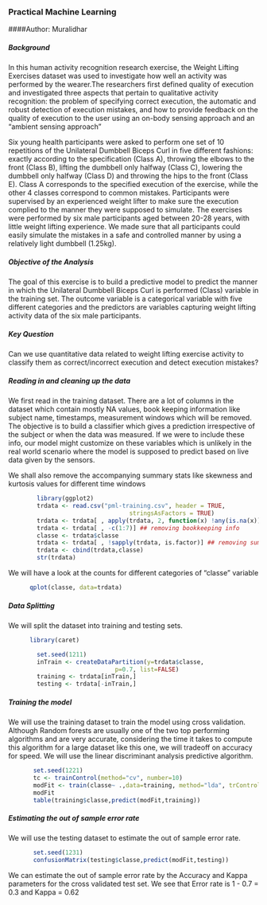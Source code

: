 ### Practical Machine Learning
####Author: Muralidhar

##### Background
In this human activity recognition research exercise, the Weight Lifting Exercises dataset was used to investigate how well an activity was performed by the wearer.The researchers first defined quality of execution and investigated three aspects that pertain to qualitative activity recognition: the problem of specifying correct execution, the automatic and robust detection of execution mistakes, and how to provide feedback on the quality of execution to the user using an on-body sensing approach and an "ambient sensing approach" 

Six young health participants were asked to perform one set of 10 repetitions of the Unilateral Dumbbell Biceps Curl in five different fashions: exactly according to the specification (Class A), throwing the elbows to the front (Class B), lifting the dumbbell only halfway (Class C), lowering the dumbbell only halfway (Class D) and throwing the hips to the front (Class E). Class A corresponds to the specified execution of the exercise, while the other 4 classes correspond to common mistakes. Participants were supervised by an experienced weight lifter to make sure the execution complied to the manner they were supposed to simulate. The exercises were performed by six male participants aged between 20-28 years, with little weight lifting experience. We made sure that all participants could easily simulate the mistakes in a safe and controlled manner by using a relatively light dumbbell (1.25kg).

##### Objective of the Analysis

The goal of this exercise is to build a predictive model to predict the manner in which the Unilateral Dumbbell Biceps Curl is performed (Class) variable in the training set. The outcome variable is a categorical variable with five different categories and the predictors are  variables capturing weight lifting activity data of the six male participants.

##### Key Question

Can we use quantitative data related to weight lifting exercise activity to classify them as correct/incorrect execution and detect execution mistakes?

##### Reading in and cleaning up the data

We first read in the training dataset. There are a lot of columns in the dataset which  contain mostly NA values, book keeping information like subject name, timestamps, measurement windows which will be removed. The objective is to build a classifier which gives a prediction irrespective of the subject or when the data was measured. If we were to include these info, our model might customize on these variables which is unlikely in the real world scenario where the model is supposed to predict based on live data given by the sensors.

We shall also remove the accompanying summary stats like skewness and kurtosis values for different time windows

```r
        library(ggplot2)
        trdata <- read.csv("pml-training.csv", header = TRUE, 
                                  stringsAsFactors = TRUE)
        trdata <- trdata[ , apply(trdata, 2, function(x) !any(is.na(x)))] ## removing NA columns
        trdata <- trdata[ , -c(1:7)] ## removing bookkeeping info
        classe <- trdata$classe
        trdata <- trdata[ , !sapply(trdata, is.factor)] ## removing summary stats
        trdata <- cbind(trdata,classe)
        str(trdata)
```

We will have a look at the counts for different categories of "classe" variable

```r
      qplot(classe, data=trdata)
```

##### Data Splitting

We will split the dataset into training and testing sets.

```r
      library(caret)
```

```r
        set.seed(1211)
        inTrain <- createDataPartition(y=trdata$classe,
                              p=0.7, list=FALSE)
        training <- trdata[inTrain,]
        testing <- trdata[-inTrain,]
```

##### Training the model

We will use the training dataset to train the model using cross validation. Although Random forests are usually one of the two top performing algorithms and are very accurate, considering the time it takes to compute this algorithm for a large dataset like this one, we will tradeoff on accuracy for speed. We will use the linear discriminant analysis predictive algorithm.  

```r
       set.seed(1221)
       tc <- trainControl(method="cv", number=10)
       modFit <- train(classe~ .,data=training, method="lda", trControl=tc)
       modFit
       table(training$classe,predict(modFit,training))
```

##### Estimating the out of sample error rate

We will use the testing dataset to estimate the out of sample error rate. 
```r
       set.seed(1231)
       confusionMatrix(testing$classe,predict(modFit,testing)) 
```

We can estimate the out of sample error rate by the Accuracy and Kappa parameters for the cross validated test set. We see that Error rate is 1 - 0.7 = 0.3 and Kappa = 0.62


